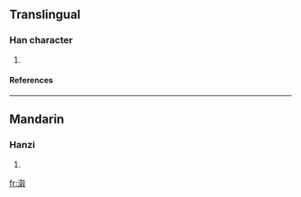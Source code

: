 ==Translingual==
===Han character===
{{Han char|rn=85|rad=水|as=14|sn=17|four=3714<sub>7</sub>|canj=水土木水 (EGDE)}}
# {{defn|Han|sort=水14}}
====References====
{{Han ref|kx=0657.260|dkj=18541|hdz=31765.150|uh=6FF2|ud=28658|bh=ED58|bd=60760}}
----
==Mandarin==
===Hanzi===
{{cmn-hanzi|pin=[[gǔ]] (gu3)|wg=ku<sup>3</sup>}}
# {{defn|Mandarin}}






[[fr:濲]]